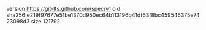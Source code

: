 version https://git-lfs.github.com/spec/v1
oid sha256:e219f97677e51be1370d950ec64b113196b41df63f8bc459546375e7423098d3
size 121792
